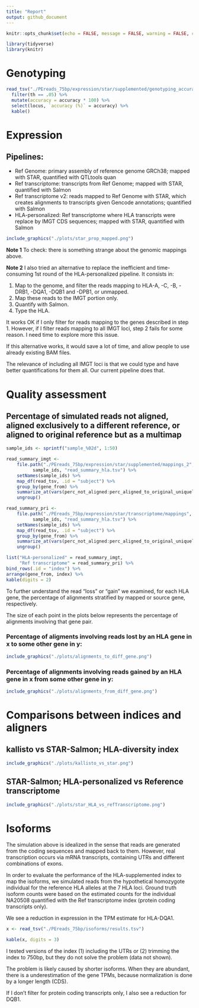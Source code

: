 ```yaml
---
title: "Report"
output: github_document
---
```


```r
knitr::opts_chunk$set(echo = FALSE, message = FALSE, warning = FALSE, comment = '')
```

```r
library(tidyverse)
library(knitr)
```

# Genotyping

```r
read_tsv("./PEreads_75bp/expression/star/supplemented/genotyping_accuracies_1.tsv") %>%
  filter(th == .05) %>%
  mutate(accuracy = accuracy * 100) %>%
  select(locus, `accuracy (%)` = accuracy) %>%
  kable()
```

# Expression

## Pipelines:

- Ref Genome: primary assembly of reference genome GRCh38; mapped with STAR, quantified with QTLtools quan
- Ref transcriptome: transcripts from Ref Genome; mapped with STAR, quantified with Salmon
- Ref transcriptome v2: reads mapped to Ref Genome with STAR, which creates alignments to transcripts given Gencode annotations; quantified with Salmon
- HLA-personalized: Ref transcriptome where HLA transcripts were replace by IMGT CDS sequences; mapped with STAR, quantified with Salmon


```r
include_graphics("./plots/star_prop_mapped.png")
```

**Note 1**
To check: there is something strange about the genomic mappings above.

**Note 2**
I also tried an alternative to replace the inefficient and time-consuming 1st
round of the HLA-personalized pipeline. It consists in:

1. Map to the genome, and filter the reads mapping to HLA-A, -C, -B, -DRB1, -DQA1, -DQB1 and -DPB1, or unmapped. 
2. Map these reads to the IMGT portion only.
3. Quantify with Salmon.
4. Type the HLA.

It works OK if I only filter for reads mapping to the genes described in step 1.
However, if I filter reads mapping to all IMGT loci, step 2 fails for some
reason. I need time to explore more this issue.

If this alternative works, it would save a lot of time, and allow people to use
already existing BAM files.

The relevance of including all IMGT loci is that we could type and have better
quantifications for them all. Our current pipeline does that.


# Quality assessment 

## Percentage of simulated reads not aligned, aligned exclusively to a different reference, or aligned to original reference but as a multimap

```r
sample_ids <- sprintf("sample_%02d", 1:50)

read_summary_imgt <- 
    file.path("./PEreads_75bp/expression/star/supplemented/mappings_2",
	      sample_ids, "read_summary_hla.tsv") %>%
    setNames(sample_ids) %>%
    map_df(read_tsv, .id = "subject") %>%
    group_by(gene_from) %>%
    summarize_at(vars(perc_not_aligned:perc_aligned_to_original_uniquely), mean) %>%
    ungroup()

read_summary_pri <- 
    file.path("./PEreads_75bp/expression/star/transcriptome/mappings",
	      sample_ids, "read_summary_hla.tsv") %>%
    setNames(sample_ids) %>%
    map_df(read_tsv, .id = "subject") %>%
    group_by(gene_from) %>%
    summarize_at(vars(perc_not_aligned:perc_aligned_to_original_uniquely), mean) %>%
    ungroup()

list("HLA-personalized" = read_summary_imgt, 
     "Ref transcriptome" = read_summary_pri) %>%
bind_rows(.id = "index") %>%
arrange(gene_from, index) %>%
kable(digits = 2)
```

To further understand the read "loss" or "gain" we examined, for each HLA gene,
the percentage of alignments stratified by mapped or source gene, respectively.

The size of each point in the plots below represents the percentage of
alignments involving that gene pair.


### Percentage of aligments involving reads lost by an HLA gene in x to some other gene in y:

```r
include_graphics("./plots/alignments_to_diff_gene.png")
```

### Percentage of alignments involving reads gained by an HLA gene in x from some other gene in y:

```r
include_graphics("./plots/alignments_from_diff_gene.png")
```


# Comparisons between indices and aligners

## kallisto vs STAR-Salmon; HLA-diversity index

```r
include_graphics("./plots/kallisto_vs_star.png")
```

## STAR-Salmon; HLA-personalized vs Reference transcriptome

```r
include_graphics("./plots/star_HLA_vs_refTranscriptome.png")
```

# Isoforms

The simulation above is idealized in the sense that reads are generated from the
coding sequences and mapped back to them. However, real transcription occurs via
mRNA transcripts, containing UTRs and different combinations of exons.

In order to evaluate the performance of the HLA-supplemented index to map the
isoforms, we simulated reads from the hypothetical homozygote individual for the
reference HLA alleles at the 7 HLA loci. Ground truth isoform counts were based
on the estimated counts for the individual NA20508 quantified with the Ref
transcriptome index (protein coding transcripts only).

We see a reduction in expression in the TPM estimate for HLA-DQA1. 

```r
x <- read_tsv("./PEreads_75bp/isoforms/results.tsv")

kable(x, digits = 3)
```

I tested versions of the index (1) including the UTRs or (2) trimming the index 
to 750bp, but they do not solve the problem (data not shown).

The problem is likely caused by shorter isoforms. When they are abundant, there
is a underestimation of the gene TPMs, because normalization is done by a longer
length (CDS).

If I don't filter for protein coding transcripts only, I also see a reduction
for DQB1.
